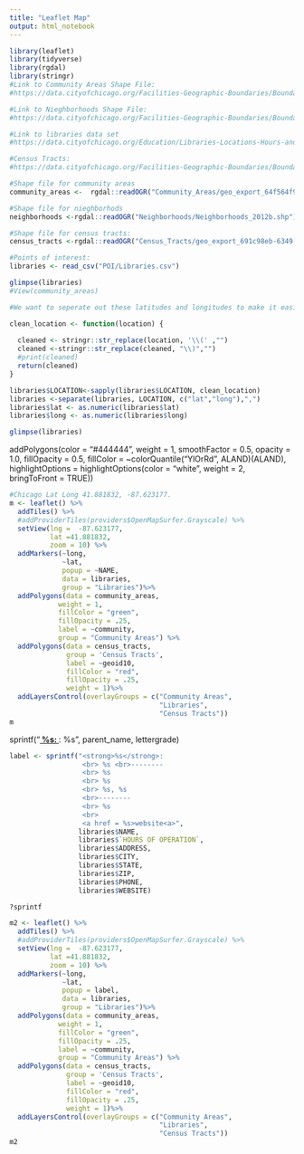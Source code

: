 ```yaml
---
title: "Leaflet Map"
output: html_notebook
---
```


```r
library(leaflet)
library(tidyverse)
library(rgdal)
library(stringr)
#Link to Community Areas Shape File:
#https://data.cityofchicago.org/Facilities-Geographic-Boundaries/Boundaries-Community-Areas-current-/cauq-8yn6 

#Link to Nieghborhoods Shape File:
#https://data.cityofchicago.org/Facilities-Geographic-Boundaries/Boundaries-Neighborhoods/9wp7-iasj

#Link to libraries data set
#https://data.cityofchicago.org/Education/Libraries-Locations-Hours-and-Contact-Information/x8fc-8rcq/data

#Census Tracts:
#https://data.cityofchicago.org/Facilities-Geographic-Boundaries/Boundaries-Census-Tracts-2010/5jrd-6zik
```

```r

#Shape file for community areas 
community_areas <-  rgdal::readOGR("Community_Areas/geo_export_64f564f9-bbb0-4893-9c04-2bd840f11e39.shp")

#Shape file for nieghborhods
neighborhoods <-rgdal::readOGR("Neighborhoods/Neighborhoods_2012b.shp")

#Shape file for census tracts:
census_tracts <-rgdal::readOGR("Census_Tracts/geo_export_691c98eb-6349-42df-9f22-7bd5fde203c3.shp")

#Points of interest:
libraries <- read_csv("POI/Libraries.csv")

glimpse(libraries)
#View(community_areas)
```


```r
#We want to seperate out these latitudes and longitudes to make it easier to use

clean_location <- function(location) {
  
  cleaned <- stringr::str_replace(location, '\\(' ,"") 
  cleaned <-stringr::str_replace(cleaned, "\\)","")
  #print(cleaned)
  return(cleaned)
}

libraries$LOCATION<-sapply(libraries$LOCATION, clean_location)
libraries <-separate(libraries, LOCATION, c("lat","long"),",")
libraries$lat <- as.numeric(libraries$lat)
libraries$long <- as.numeric(libraries$long)

glimpse(libraries)
```

addPolygons(color = "#444444", weight = 1, smoothFactor = 0.5,
    opacity = 1.0, fillOpacity = 0.5,
    fillColor = ~colorQuantile("YlOrRd", ALAND)(ALAND),
    highlightOptions = highlightOptions(color = "white", weight = 2,
      bringToFront = TRUE))

```r
#Chicago Lat Long 41.881832, -87.623177.
m <- leaflet() %>%
  addTiles() %>%
  #addProviderTiles(providers$OpenMapSurfer.Grayscale) %>%
  setView(lng =  -87.623177, 
          lat =41.881832,
          zoom = 10) %>%
  addMarkers(~long,
             ~lat,
             popup = ~NAME,
             data = libraries,
             group = "Libraries")%>%
  addPolygons(data = community_areas, 
            weight = 1,
            fillColor = "green",
            fillOpacity = .25,
            label = ~community,
            group = "Community Areas") %>%
  addPolygons(data = census_tracts,
              group = 'Census Tracts',
              label = ~geoid10,
              fillColor = "red",
              fillOpacity = .25,
              weight = 1)%>%
  addLayersControl(overlayGroups = c("Community Areas",
                                     "Libraries",
                                     "Census Tracts"))
m
```

sprintf("<strong><u> %s: </strong></u>: %s",
                          parent_name,
                          lettergrade)

```r




label <- sprintf("<strong>%s</strong>:
                  <br> %s <br>--------
                  <br> %s 
                  <br> %s 
                  <br> %s, %s
                  <br>--------
                  <br> %s 
                  <br> 
                  <a href = %s>website<a>",
                 libraries$NAME,
                 libraries$`HOURS OF OPERATION`,
                 libraries$ADDRESS,
                 libraries$CITY,
                 libraries$STATE,
                 libraries$ZIP,
                 libraries$PHONE,
                 libraries$WEBSITE)

?sprintf

m2 <- leaflet() %>%
  addTiles() %>%
  #addProviderTiles(providers$OpenMapSurfer.Grayscale) %>%
  setView(lng =  -87.623177, 
          lat =41.881832,
          zoom = 10) %>%
  addMarkers(~long,
             ~lat,
             popup = label,
             data = libraries,
             group = "Libraries")%>%
  addPolygons(data = community_areas, 
            weight = 1,
            fillColor = "green",
            fillOpacity = .25,
            label = ~community,
            group = "Community Areas") %>%
  addPolygons(data = census_tracts,
              group = 'Census Tracts',
              label = ~geoid10,
              fillColor = "red",
              fillOpacity = .25,
              weight = 1)%>%
  addLayersControl(overlayGroups = c("Community Areas",
                                     "Libraries",
                                     "Census Tracts"))
m2

```

